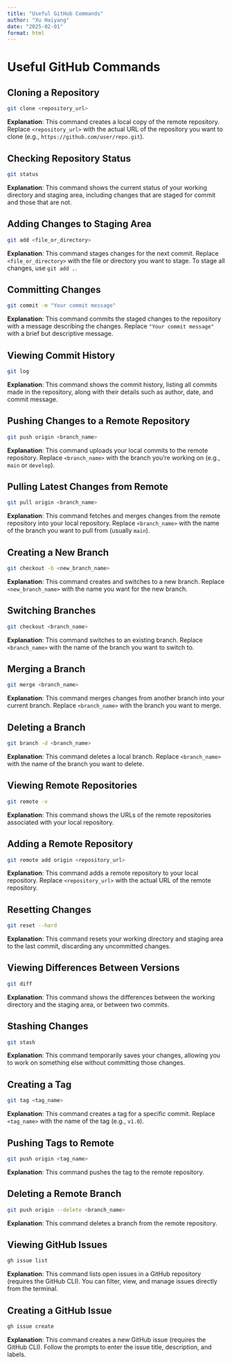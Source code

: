 ```yaml
---
title: "Useful GitHub Commands"
author: "Xu Haiyang"
date: "2025-02-01"
format: html
---
```


# Useful GitHub Commands

## Cloning a Repository

``` bash
git clone <repository_url>
```

**Explanation**: This command creates a local copy of the remote repository. Replace `<repository_url>` with the actual URL of the repository you want to clone (e.g., `https://github.com/user/repo.git`).

## Checking Repository Status

``` bash
git status
```

**Explanation**: This command shows the current status of your working directory and staging area, including changes that are staged for commit and those that are not.

## Adding Changes to Staging Area

``` bash
git add <file_or_directory>
```

**Explanation**: This command stages changes for the next commit. Replace `<file_or_directory>` with the file or directory you want to stage. To stage all changes, use `git add .`.

## Committing Changes

``` bash
git commit -m "Your commit message"
```

**Explanation**: This command commits the staged changes to the repository with a message describing the changes. Replace `"Your commit message"` with a brief but descriptive message.

## Viewing Commit History

``` bash
git log
```

**Explanation**: This command shows the commit history, listing all commits made in the repository, along with their details such as author, date, and commit message.

## Pushing Changes to a Remote Repository

``` bash
git push origin <branch_name>
```

**Explanation**: This command uploads your local commits to the remote repository. Replace `<branch_name>` with the branch you're working on (e.g., `main` or `develop`).

## Pulling Latest Changes from Remote

``` bash
git pull origin <branch_name>
```

**Explanation**: This command fetches and merges changes from the remote repository into your local repository. Replace `<branch_name>` with the name of the branch you want to pull from (usually `main`).

## Creating a New Branch

``` bash
git checkout -b <new_branch_name>
```

**Explanation**: This command creates and switches to a new branch. Replace `<new_branch_name>` with the name you want for the new branch.

## Switching Branches

``` bash
git checkout <branch_name>
```

**Explanation**: This command switches to an existing branch. Replace `<branch_name>` with the name of the branch you want to switch to.

## Merging a Branch

``` bash
git merge <branch_name>
```

**Explanation**: This command merges changes from another branch into your current branch. Replace `<branch_name>` with the branch you want to merge.

## Deleting a Branch

``` bash
git branch -d <branch_name>
```

**Explanation**: This command deletes a local branch. Replace `<branch_name>` with the name of the branch you want to delete.

## Viewing Remote Repositories

``` bash
git remote -v
```

**Explanation**: This command shows the URLs of the remote repositories associated with your local repository.

## Adding a Remote Repository

``` bash
git remote add origin <repository_url>
```

**Explanation**: This command adds a remote repository to your local repository. Replace `<repository_url>` with the actual URL of the remote repository.

## Resetting Changes

``` bash
git reset --hard
```

**Explanation**: This command resets your working directory and staging area to the last commit, discarding any uncommitted changes.

## Viewing Differences Between Versions

``` bash
git diff
```

**Explanation**: This command shows the differences between the working directory and the staging area, or between two commits.

## Stashing Changes

``` bash
git stash
```

**Explanation**: This command temporarily saves your changes, allowing you to work on something else without committing those changes.

## Creating a Tag

``` bash
git tag <tag_name>
```

**Explanation**: This command creates a tag for a specific commit. Replace `<tag_name>` with the name of the tag (e.g., `v1.0`).

## Pushing Tags to Remote

``` bash
git push origin <tag_name>
```

**Explanation**: This command pushes the tag to the remote repository.

## Deleting a Remote Branch

``` bash
git push origin --delete <branch_name>
```

**Explanation**: This command deletes a branch from the remote repository.

## Viewing GitHub Issues

``` bash
gh issue list
```

**Explanation**: This command lists open issues in a GitHub repository (requires the GitHub CLI). You can filter, view, and manage issues directly from the terminal.

## Creating a GitHub Issue

``` bash
gh issue create
```

**Explanation**: This command creates a new GitHub issue (requires the GitHub CLI). Follow the prompts to enter the issue title, description, and labels.

